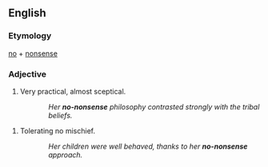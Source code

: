 ==English==
===Etymology===
[[no]] + [[nonsense]]

===Adjective===
{{en-adj|-}}
#Very practical, almost sceptical.
::''Her '''no-nonsense''' philosophy contrasted strongly with the tribal beliefs.''
#Tolerating no mischief.
::''Her children were well behaved, thanks to her '''no-nonsense''' approach.''